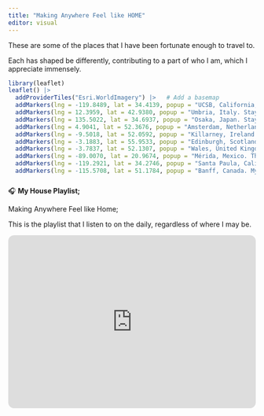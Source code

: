 ```yaml
---
title: "Making Anywhere Feel like HOME"
editor: visual
---
```


These are some of the places that I have been fortunate enough to travel to.

Each has shaped be differently, contributing to a part of who I am, which I appreciate immensely.

```r
library(leaflet)
leaflet() |> 
  addProviderTiles("Esri.WorldImagery") |>   # Add a basemap
  addMarkers(lng = -119.8489, lat = 34.4139, popup = "UCSB, California, USA") |>      # UCSB
  addMarkers(lng = 12.3959, lat = 42.9380, popup = "Umbria, Italy. Stayed in a local AirBnB, where we were hosted by an incredibly welcoming family. Enrolled in a part-time youth program where I have fond memories playing soccer with the other kids. I did not know Italian, or much Spanish, so the language barrier was huge, yet I experienced no judgement or shame whatsoever.") |>                # Umbria, Italy
  addMarkers(lng = 135.5022, lat = 34.6937, popup = "Osaka, Japan. Stayed with my grandpa and his family. Also traveled on the countryside to a small fishing town named Mushiage, where we stayed for a weekend inside a samuri house.") |>                # Osaka, Japan
  addMarkers(lng = 4.9041, lat = 52.3676, popup = "Amsterdam, Netherlands. Visited my uncle, cousin, and other family. I was relatively young but remember biking through the city and walking alongside the canals vividly.  ") |>        # Amsterdam, Netherlands
  addMarkers(lng = -9.5018, lat = 52.0592, popup = "Killarney, Ireland. My dad and brother went on a week long bike ride throughout the countryside of Ireland while my oldest brother, my mom, and I stayed and explored the town.") |>           # Killarney, Ireland
  addMarkers(lng = -3.1883, lat = 55.9533, popup = "Edinburgh, Scotland. I went on a week long bike right with my dad through Scotland, camping alongside the road and sleeping in local hostels.") |>          # Edinburgh, Scotland
  addMarkers(lng = -3.7837, lat = 52.1307, popup = "Wales, United Kingdom") |>        # Wales (general)
  addMarkers(lng = -89.0070, lat = 20.9674, popup = "Mérida, Mexico. This is where my mom is originally from, so I have travelled here several times. The last time I went was two years ago, where I traveled alone with both of my grandparents, and spent two weeks with my cousins.") |>              # Merida, Mexico
  addMarkers(lng = -119.2921, lat = 34.2746, popup = "Santa Paula, California, USA. This is my hometown. I lived here for 17 years until moving out to UCSB, however I visit at least once a month to see my immediate family. ") |>   # Ventura, California
  addMarkers(lng = -115.5708, lat = 51.1784, popup = "Banff, Canada. My immediate family and I took a month long road trip along the coastal highway up through Oregon, and Washington. After riding through the western portion of Canada we travelled back down through Montana, Colorado, and Utah.")                 # Banff, Canada


```

### 

🎧 **My House Playlist;**

Making Anywhere Feel like Home;

This is the playlist that I listen to on the daily, regardless of where I may be.

::: embedded-html
<iframe style="border-radius:12px" src="https://open.spotify.com/embed/playlist/0pWwYNJ8ITj4v1blv0hK3p?utm_source=generator" width="100%" height="352" frameborder="0" allowfullscreen allow="autoplay; clipboard-write; encrypted-media; fullscreen; picture-in-picture" loading="lazy">

</iframe>
:::
